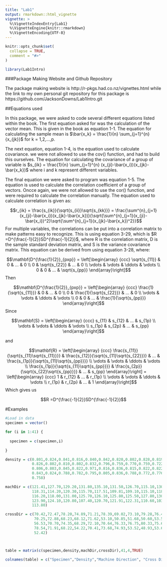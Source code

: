 ```yaml
---
title: "Lab1"
output: rmarkdown::html_vignette
vignette: >
  %\VignetteIndexEntry{Lab1}
  %\VignetteEngine{knitr::rmarkdown}
  %\VignetteEncoding{UTF-8}
---
```


```r
knitr::opts_chunk$set(
  collapse = TRUE,
  comment = "#>"
)
```

```r
library(Lab1Intro)
```

###Package Making Website and Github Repository

The package making website is http://r-pkgs.had.co.nz/vignettes.html while the link to my own personal git repository for this package is https://github.com/JacksonDowns/Lab1Intro.git

##Equations used

  In this package, we were asked to code several different equations listed within the book. The first equation asked for was the calculation of the vector mean. This is given in the book as equation 1-1. The equation for calculating the sample mean is $\bar{x_k} = \frac{1}{n} \sum_{j=1}^{n}{x_{jk}}$ for k = 1,2,...,p.

  The next equation, equation 1-4, is the equation used to calculate covariance. we were not allowed to use the cov() function, and had to build this ourselves.  The equation for calculating the covariance of a group of variable is
$s_{ik} = \frac{1}{n} \sum_{j=1}^{n} (x_{ji}-\bar{x_i})(x_{jk}-\bar{x_k})$ where i and k represent different variables.

  The final equation we were asked to program was equation 1-5. The equation is used to calculate the correlation coefficient of a group of vectors. Oncce again, we were not allowed to use the cor() function, and were required to calculate the correlation manually. The equation used to calculate correlation is given as:

$$r_{ik} = \frac{s_{ik}}{\sqrt{s_{ii}}\sqrt{s_{kk}}} = \frac{\sum^{n}_{j=1}(x_{ji}-\bar{x_i})(x_{jk}-\bar{x_k})}{\sqrt{\sum^{n}_{j=1}(x_{ji}-\bar{x_i})^2}\sqrt{\sum^{n}_{j=1}(x_{jk}-\bar{x_k})^2}}$$
For multiple variables, the correlations can be put into a correlation matrix to make patterns easy to recognize. This is using equation 3-29, which is $R =D^{\frac{-1}{2}}SD^{\frac{-1}{2}}$, where R is the correlation matrix, D is the sample standard deviation matrix, and S is the variance covariance matrix. This equation can be derived from using equation 3-28, where:


$$\mathbf{D^{\frac{1}{2}}_{pxp}} = \left[\begin{array} {ccc} \sqrt{s_{11}} & 0 & ... & 0 \\ 0 & \sqrt{s_{22}} & ... & 0 \\ \vdots & \vdots & \ddots & \vdots \\ 0 & 0 & ... & \sqrt{s_{pp}} \end{array}\right]$$
Then

$$\mathbf{D^{\frac{1}{2}}_{pxp}} = \left[\begin{array} {ccc} \frac{1}{\sqrt{s_{11}}} & 0 & ... & 0 \\ 0 & \frac{1}{\sqrt{s_{22}}} & ... & 0 \\ \vdots & \vdots & \ddots & \vdots \\ 0 & 0 & ... & \frac{1}{\sqrt{s_{pp}}} \end{array}\right]$$
Since

$$\mathbf{S} = \left[\begin{array} {ccc} s_{11} & s_{12} & ... & s_{1p} \\ \vdots & \vdots & \ddots & \vdots \\ s_{1p} & s_{2p} & ... & s_{pp} \end{array}\right]$$

and

$$\mathbf{R} = \left[\begin{array} {ccc} \frac{s_{11}}{\sqrt{s_{11}\sqrt{s_{11}}}} & \frac{s_{12}}{\sqrt{s_{11}\sqrt{s_{22}}}} & ... & \frac{s_{1p}}{\sqrt{s_{11}\sqrt{s_{pp}}}} \\ \vdots & \vdots & \ddots & \vdots \\ \frac{s_{1p}}{\sqrt{s_{11}\sqrt{s_{pp}}}} & \frac{s_{2p}}{\sqrt{s_{22}\sqrt{s_{pp}}}} & ... & s_{pp}  \end{array}\right] = \left[\begin{array} {ccc} 1 & r_{12} & ... & r_{1p} \\ \vdots & \vdots & \ddots & \vdots \\ r_{1p} & r_{2p} & ... & 1 \end{array}\right]$$
Which gives us

$$R =D^{\frac{-1}{2}}SD^{\frac{-1}{2}}$$

#Examples

```r

#Load in data
specimen = vector()

for (i in 1:41) {
  
  specimen = c(specimen,i)
  
}

density = c(0.801,0.824,0.841,0.816,0.840,0.842,0.820,0.802,0.828,0.819,
            0.826,0.802,0.810,0.802,0.832,0.796,0.759,0.770,0.759,0.722,
            0.806,0.803,0.845,0.822,0.971,0.816,0.836,0.815,0.822,0.822,
            0.843,0.824,0.788,0.782,0.795,0.805,0.836,0.788,0.772,0.776,
            0.758)

machDir = c(121.41,127.70,129.20,131.80,135.10,131.50,126.70,115.10,130.80,124.60,
            118.31,114.20,120.30,115.70,117.51,109.81,109.10,115.10,118.31,112.60,
            116.20,118.00,131.00,125.70,126.10,125.80,125.50,127.80,130.50,127.90,
            123.90,124.10,120.80,107.40,120.70,121.91,122.31,110.60,103.51,110.71,
            113.80)

crossDir = c(70.42,72.47,78.20,74.89,71.21,78.39,69.02,73.10,79.28,76.48,
             70.25,72.88,68.23,68.12,71.62,53.10,50.85,51.68,50.60,53.51,
             56.53,70.70,74.35,68.29,72.10,70.64,76.33,76.75,80.33,75.68,
             78.54,71.91,68.22,54.22,70.41,73.68,74.93,53.52,48.93,53.67,
             52.42)



table = matrix(c(specimen,density,machDir,crossDir),41,4,TRUE)

colnames(table) = c("Specimen","Density","Machine Direction", "Cross Direction")

```










